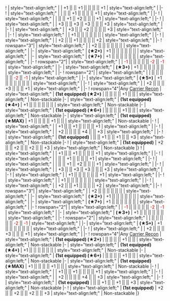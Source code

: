 {{Ship/EquipmentBonuses|Mk.II|class=<includeonly>mw-collapsed</includeonly>}}
! {{GreenGunDP}}{{EquipmentLink|5inch Single High-angle Gun Mount Battery}}
| style="text-align:left;" | 
| +1 || || +1 || || || || +1 
| style="text-align:left;" | 
|-
! {{GreenPlane}}{{EquipmentLink|Type 96 Fighter}}
| style="text-align:left;" | 
| || || +1 || || || || +1 
| style="text-align:left;" | 
|-
! {{GreenPlane}}{{EquipmentLink|Type 96 Fighter Kai}}
| style="text-align:left;" | 
| || || +1 || +2 || || || +1 
| style="text-align:left;" | 
|-
! {{GreenPlane}}{{EquipmentLink|XF5U}}
| style="text-align:left;" | 
| +3 || || +3 || +3 || || || +3 
| style="text-align:left;" | 
|-
! {{GreenPlane}}{{EquipmentLink|FR-1 Fireball}}
| style="text-align:left;" | 
| +3 || || +2 || || || || +3 
| style="text-align:left;" | 
|-
! {{RedPlane}}{{EquipmentLink|SBD}}
| style="text-align:left;" | 
| +1 || || || || || || 
| style="text-align:left;" | 
|-
! {{RedPlane}}{{EquipmentLink|FM-2}}
| style="text-align:left;" | 
| +2 || || +1 || || || || +2 
| style="text-align:left;" | 
|-
! rowspan="3"|{{RedPlane}}{{EquipmentLink|SBD-5}}
| style="text-align:left;" | 
| +2 || || || || || || 
| style="text-align:left;" | 
|-
| style="text-align:left;" | '''(★2+)'''
| +1 || || || || || || 
| style="text-align:left;" | 
|-
| style="text-align:left;" | '''(★7+)'''
| +1 || || || || || || 
| style="text-align:left;" | 
|-
! rowspan="2"|{{RedPlane}}{{EquipmentLink|SB2C-3}}
| style="text-align:left;" | 
| <font color=#CC0000>-1</font> || || || || || <font color=#CC0000>-2</font> || <font color=#CC0000>-1</font> 
| style="text-align:left;" | 
|-
| style="text-align:left;" | '''(★3+)'''
| +1 || || || || || || 
| style="text-align:left;" | 
|-
! rowspan="2"|{{RedPlane}}{{EquipmentLink|SB2C-5}}
| style="text-align:left;" | 
| || || || || || <font color=#CC0000>-2</font> || <font color=#CC0000>-1</font> 
| style="text-align:left;" | 
|-
| style="text-align:left;" | '''(★5+)'''
| +1 || || || || || || 
| style="text-align:left;" | 
|-
! {{PurpleBomber}}{{EquipmentLink|TBM-3W+3S}}
| style="text-align:left;" | 
| +2 || || || +3 || || || +1 
| style="text-align:left;" | 
|-
! rowspan="4"|{{YellowPlane}}Any [[:Category:Recon Aircraft|Carrier Recon]]
| style="text-align:left;" | '''(1st equipped) (★2+)'''
| || || || || +1 || || 
| style="text-align:left;" | Non-stackable
|-
| style="text-align:left;" | '''(1st equipped) (★4+)'''
| +1 || || || || || || 
| style="text-align:left;" | Non-stackable
|-
| style="text-align:left;" | '''(1st equipped) (★6+)'''
| || || || || +1 || || 
| style="text-align:left;" | Non-stackable
|-
| style="text-align:left;" | '''(1st equipped) (★MAX)'''
| +1 || || || || +1 || || 
| style="text-align:left;" | Non-stackable
|-
! {{Radar}}{{EquipmentLink|GFCS Mk.37}}
| style="text-align:left;" | 
| +1 || || +1 || || || || +1 
| style="text-align:left;" | 
|-
! {{Radar}}{{EquipmentLink|SG Radar (Initial Model)}}
| style="text-align:left;" | 
| +2 || || || || +4 || || +3 
| style="text-align:left;" | 
|-
! {{Radar}}{{EquipmentLink|SK Radar}}
| style="text-align:left;" | '''(1st equipped)'''
| || || +1 || || +1 || || +3 
| style="text-align:left;" | Non-stackable
|-
! {{Radar}}{{EquipmentLink|SK + SG Radar}}
| style="text-align:left;" | '''(1st equipped)'''
| +2 || || +2 || || +2 || || +3 
| style="text-align:left;" | Non-stackable
|}
{{Ship/EquipmentBonuses|class=<includeonly>mw-collapsed</includeonly>}}
! {{GreenGunDP}}{{EquipmentLink|5inch Single High-angle Gun Mount Battery}}
| style="text-align:left;" | 
| +1 || || +1 || || || || +1 
| style="text-align:left;" | 
|-
! {{GreenPlane}}{{EquipmentLink|Type 96 Fighter}}
| style="text-align:left;" | 
| || || +1 || || || || +1 
| style="text-align:left;" | 
|-
! {{GreenPlane}}{{EquipmentLink|Type 96 Fighter Kai}}
| style="text-align:left;" | 
| || || +1 || +2 || || || +1 
| style="text-align:left;" | 
|-
! {{GreenPlane}}{{EquipmentLink|XF5U}}
| style="text-align:left;" | 
| +3 || || +3 || +3 || || || +3 
| style="text-align:left;" | 
|-
! {{GreenPlane}}{{EquipmentLink|FR-1 Fireball}}
| style="text-align:left;" | 
| +1 || || || || || || +1 
| style="text-align:left;" | 
|-
! {{RedPlane}}{{EquipmentLink|SBD}}
| style="text-align:left;" | 
| +1 || || || || || || 
| style="text-align:left;" | 
|-
! {{RedPlane}}{{EquipmentLink|FM-2}}
| style="text-align:left;" | 
| +2 || || +1 || || || || +2 
| style="text-align:left;" | 
|-
! rowspan="3"|{{RedPlane}}{{EquipmentLink|SBD-5}}
| style="text-align:left;" | 
| +2 || || || || || || 
| style="text-align:left;" | 
|-
| style="text-align:left;" | '''(★2+)'''
| +1 || || || || || || 
| style="text-align:left;" | 
|-
| style="text-align:left;" | '''(★7+)'''
| +1 || || || || || || 
| style="text-align:left;" | 
|-
! rowspan="2"|{{RedPlane}}{{EquipmentLink|SB2C-3}}
| style="text-align:left;" | 
| <font color=#CC0000>-1</font> || || || || || <font color=#CC0000>-2</font> || <font color=#CC0000>-1</font> 
| style="text-align:left;" | 
|-
| style="text-align:left;" | '''(★3+)'''
| +1 || || || || || || 
| style="text-align:left;" | 
|-
! rowspan="2"|{{RedPlane}}{{EquipmentLink|SB2C-5}}
| style="text-align:left;" | 
| || || || || || <font color=#CC0000>-2</font> || <font color=#CC0000>-1</font> 
| style="text-align:left;" | 
|-
| style="text-align:left;" | '''(★5+)'''
| +1 || || || || || || 
| style="text-align:left;" | 
|-
! {{PurpleBomber}}{{EquipmentLink|TBM-3W+3S}}
| style="text-align:left;" | 
| +2 || || || +3 || || || +1 
| style="text-align:left;" | 
|-
! rowspan="4"|{{YellowPlane}}Any [[:Category:Recon Aircraft|Carrier Recon]]
| style="text-align:left;" | '''(1st equipped) (★2+)'''
| || || || || +1 || || 
| style="text-align:left;" | Non-stackable
|-
| style="text-align:left;" | '''(1st equipped) (★4+)'''
| +1 || || || || || || 
| style="text-align:left;" | Non-stackable
|-
| style="text-align:left;" | '''(1st equipped) (★6+)'''
| || || || || +1 || || 
| style="text-align:left;" | Non-stackable
|-
| style="text-align:left;" | '''(1st equipped) (★MAX)'''
| +1 || || || || +1 || || 
| style="text-align:left;" | Non-stackable
|-
! {{Radar}}{{EquipmentLink|GFCS Mk.37}}
| style="text-align:left;" | 
| +1 || || +1 || || || || +1 
| style="text-align:left;" | 
|-
! {{Radar}}{{EquipmentLink|SG Radar (Initial Model)}}
| style="text-align:left;" | 
| +2 || || || || +4 || || +3 
| style="text-align:left;" | 
|-
! {{Radar}}{{EquipmentLink|SK Radar}}
| style="text-align:left;" | '''(1st equipped)'''
| || || +1 || || +1 || || +3 
| style="text-align:left;" | Non-stackable
|-
! {{Radar}}{{EquipmentLink|SK + SG Radar}}
| style="text-align:left;" | '''(1st equipped)'''
| +2 || || +2 || || +2 || || +3 
| style="text-align:left;" | Non-stackable
|}